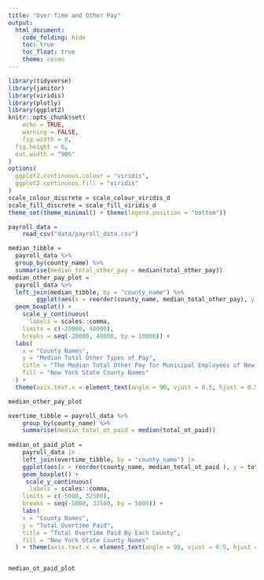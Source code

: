 ```yaml
---
title: "Over Time and Other Pay"
output: 
  html_document:
    code_folding: hide
    toc: true
    toc_float: true
    theme: cosmo
---
```



```r
library(tidyverse)
library(janitor)
library(viridis)
library(plotly)
library(ggplot2)
knitr::opts_chunk$set(
	echo = TRUE,
	warning = FALSE,
	fig.width = 8, 
  fig.height = 6,
  out.width = "90%"
)
options(
  ggplot2.continuous.colour = "viridis",
  ggplot2.continuous.fill = "viridis"
)
scale_colour_discrete = scale_colour_viridis_d
scale_fill_discrete = scale_fill_viridis_d
theme_set(theme_minimal() + theme(legend.position = "bottom"))

```

```r
payroll_data = 
    read_csv("data/payroll_data.csv")
```

```r
median_tibble =
  payroll_data %>%
  group_by(county_name) %>%
  summarise(median_total_other_pay = median(total_other_pay))
median_other_pay_plot =
  payroll_data %>%
  left_join(median_tibble, by = "county_name") %>%
        ggplot(aes(x = reorder(county_name, median_total_other_pay), y = total_other_pay, fill = county_name)) +
  geom_boxplot() +
    scale_y_continuous(
      labels = scales::comma,
    limits = c(-20000, 40000),
    breaks = seq(-20000, 40000, by = 10000)) +
  labs(
    x = "County Names",
    y = "Median Total Other Types of Pay",
    title = "The Median Total Other Pay for Municipal Employees of New York State By County",
    fill = "New York State County Names"
  ) + 
  theme(axis.text.x = element_text(angle = 90, vjust = 0.5, hjust = 0.5)) 

median_other_pay_plot
```

```r
overtime_tibble = payroll_data %>% 
    group_by(county_name) %>% 
    summarise(median_total_ot_paid = median(total_ot_paid))
    
median_ot_paid_plot = 
    payroll_data |> 
    left_join(overtime_tibble, by = "county_name") |> 
    ggplot(aes(x = reorder(county_name, median_total_ot_paid ), y = total_ot_paid, fill = county_name)) +
    geom_boxplot() +
     scale_y_continuous(
      labels = scales::comma,
    limits = c(-5000, 32500),
    breaks = seq(-5000, 32500, by = 5000)) +
    labs(
    x = "County Names",
    y = "Total Overtime Paid",
    title = "Total Overtime Paid By Each County",
    fill = "New York State County Names"
  ) + theme(axis.text.x = element_text(angle = 90, vjust = 0.5, hjust = 1)) 


median_ot_paid_plot
```

